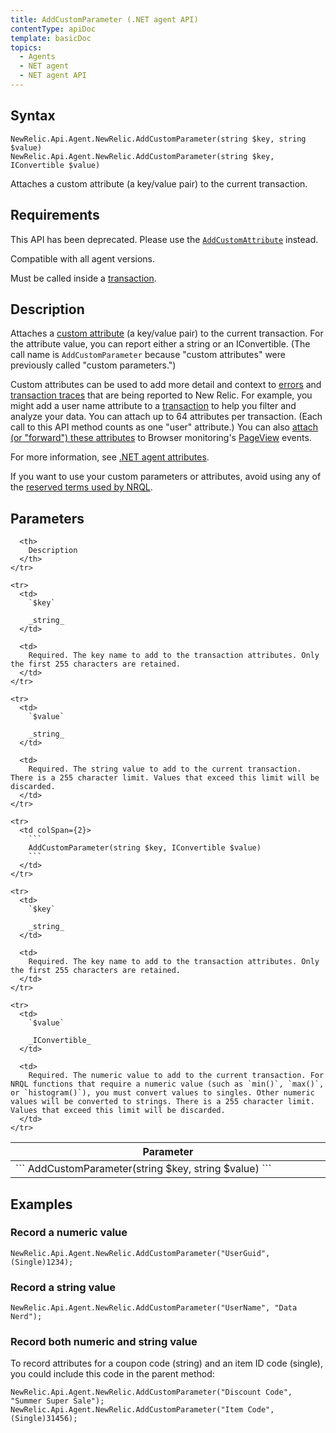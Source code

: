 ```yaml
---
title: AddCustomParameter (.NET agent API)
contentType: apiDoc
template: basicDoc
topics:
  - Agents
  - NET agent
  - NET agent API
---
```


## Syntax

```
NewRelic.Api.Agent.NewRelic.AddCustomParameter(string $key, string $value)
NewRelic.Api.Agent.NewRelic.AddCustomParameter(string $key, IConvertible $value)
```

Attaches a custom attribute (a key/value pair) to the current transaction.

## Requirements

<div className="callout-caution">
  <p>
    This API has been deprecated. Please use the <a href="/docs/agents/net-agent/net-agent-api/itransaction"><code>AddCustomAttribute</code></a> instead.
  </p>
</div>

Compatible with all agent versions.

Must be called inside a [transaction](/docs/apm/transactions/intro-transactions/transactions-new-relic-apm).

## Description

Attaches a [custom attribute](/docs/agents/manage-apm-agents/agent-metrics/agent-attributes) (a key/value pair) to the current transaction. For the attribute value, you can report either a string or an IConvertible. (The call name is `AddCustomParameter` because "custom attributes" were previously called "custom parameters.")

Custom attributes can be used to add more detail and context to [errors](/docs/apm/applications-menu/error-analytics/introduction-error-analytics) and [transaction traces](/docs/apm/transactions/transaction-traces/introduction-transaction-traces) that are being reported to New Relic. For example, you might add a user name attribute to a [transaction](/docs/accounts-partnerships/education/getting-started-new-relic/glossary#transaction) to help you filter and analyze your data. You can attach up to 64 attributes per transaction. (Each call to this API method counts as one "user" attribute.) You can also [attach (or "forward") these attributes](/docs/insights/new-relic-insights/decorating-events/insights-custom-attributes#forwarding-attributes) to Browser monitoring's [PageView](/docs/agents/manage-apm-agents/agent-metrics/agent-attributes#destinations) events.

For more information, see [.NET agent attributes](/docs/agents/net-agent/attributes/net-agent-attributes).

<div className="callout-important">
  <p>
    If you want to use your custom parameters or attributes, avoid using any of the <a href="/docs/insights/nrql-new-relic-query-language/nrql-resources/nrql-reserved-words">reserved terms used by NRQL</a>.
  </p>
</div>

## Parameters

<table>
  <thead>
    <tr>
      <th width="25%">
        Parameter
      </th>

      <th>
        Description
      </th>
    </tr>
  </thead>

  <tbody>
    <tr>
      <td colSpan={2}>
        ```
        AddCustomParameter(string $key, string $value)
        ```
      </td>
    </tr>

    <tr>
      <td>
        `$key`

        _string_
      </td>

      <td>
        Required. The key name to add to the transaction attributes. Only the first 255 characters are retained.
      </td>
    </tr>

    <tr>
      <td>
        `$value`

        _string_
      </td>

      <td>
        Required. The string value to add to the current transaction. There is a 255 character limit. Values that exceed this limit will be discarded.
      </td>
    </tr>

    <tr>
      <td colSpan={2}>
        ```
        AddCustomParameter(string $key, IConvertible $value)
        ```
      </td>
    </tr>

    <tr>
      <td>
        `$key`

        _string_
      </td>

      <td>
        Required. The key name to add to the transaction attributes. Only the first 255 characters are retained.
      </td>
    </tr>

    <tr>
      <td>
        `$value`

        _IConvertible_
      </td>

      <td>
        Required. The numeric value to add to the current transaction. For NRQL functions that require a numeric value (such as `min()`, `max()`, or `histogram()`), you must convert values to singles. Other numeric values will be converted to strings. There is a 255 character limit. Values that exceed this limit will be discarded.
      </td>
    </tr>
  </tbody>
</table>

## Examples

### Record a numeric value

```
NewRelic.Api.Agent.NewRelic.AddCustomParameter("UserGuid", (Single)1234);
```

### Record a string value

```
NewRelic.Api.Agent.NewRelic.AddCustomParameter("UserName", "Data Nerd");
```

### Record both numeric and string value

To record attributes for a coupon code (string) and an item ID code (single), you could include this code in the parent method:

```
NewRelic.Api.Agent.NewRelic.AddCustomParameter("Discount Code", "Summer Super Sale");
NewRelic.Api.Agent.NewRelic.AddCustomParameter("Item Code", (Single)31456);
```
